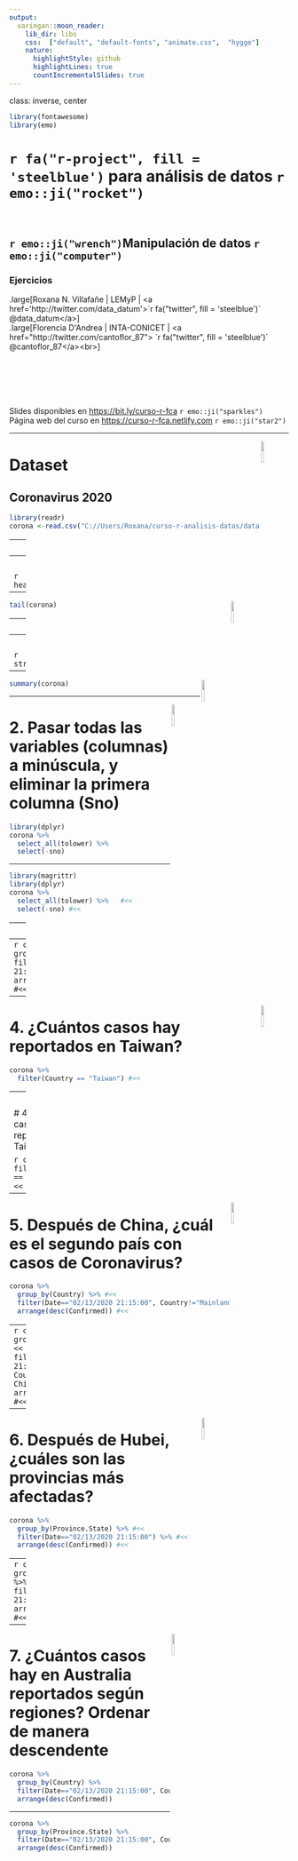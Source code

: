 ```yaml
---
output:
  xaringan::moon_reader:
    lib_dir: libs
    css:  ["default", "default-fonts", "animate.css",  "hygge"]
    nature:
      highlightStyle: github
      highlightLines: true
      countIncrementalSlides: true
---
```

class: inverse, center
```r
library(fontawesome)
library(emo)
```

# `r fa("r-project", fill = 'steelblue')`  para análisis de datos `r emo::ji("rocket")`<br> <br> 

## `r emo::ji("wrench")`Manipulación de datos `r emo::ji("computer")` 
### Ejercicios

.large[Roxana N. Villafañe | LEMyP | <a href='http://twitter.com/data_datum'>`r fa("twitter", fill = 'steelblue')` @data_datum</a>] <br> 
.large[Florencia D'Andrea | INTA-CONICET | <a href="http://twitter.com/cantoflor_87"> `r fa("twitter", fill = 'steelblue')` @cantoflor_87</a><br>] 


<br><br><br><br><br> Slides disponibles en <https://bit.ly/curso-r-fca> `r emo::ji("sparkles")`
<br> Página web del curso en <https://curso-r-fca.netlify.com> `r emo::ji("star2")`

---

<img src="img/hex-dplyr.png" width="10%" align="right" />

# Dataset 

## Coronavirus 2020

```r
library(readr)
corona <-read.csv("C://Users/Roxana/curso-r-analisis-datos/data/2019_nCov_data.csv")
```
---
<img src="img/hex-dplyr.png" width="10%" align="right" />

# 1. Realizamos un análasis exploratorio con las funciones útiles que vimos.

### head()
### tail()
### glimpse()
### str()
### summary()

---
<img src="img/hex-dplyr.png" width="10%" align="right" />

```r
head(corona)
```

---
<img src="img/hex-dplyr.png" width="10%" align="right" />

```r
tail(corona)
```

---
<img src="img/hex-dplyr.png" width="10%" align="right" />

```r
library(dplyr)
glimpse(corona)
```

---
<img src="img/hex-dplyr.png" width="10%" align="right" />

```r
str(corona)
```

---

<img src="img/hex-dplyr.png" width="10%" align="right" />

```r
summary(corona)
```


---

<img src="img/hex-dplyr.png" width="10%" align="right" />

# 2. Pasar todas las variables (columnas) a minúscula, y eliminar la primera columna (Sno)

```r
library(dplyr)
corona %>%
  select_all(tolower) %>%
  select(-sno)
```


---

```r
library(magrittr)
library(dplyr)
corona %>%
  select_all(tolower) %>%   #<<
  select(-sno) #<<
```



---
<img src="img/hex-dplyr.png" width="10%" align="right" />

# 3. ¿Cuáles son los lugares con más coronavirus reportados a la fecha? 

```r
corona %>%
  group_by(Country) %>% #<<
  filter(Date=="02/13/2020 21:15:00") %>% #<<
  arrange(desc(Confirmed)) #<<
```


---
```r
corona %>%
  group_by(Country) %>%
  filter(Date=="02/13/2020 21:15:00") %>% #<<
  arrange(desc(Confirmed)) #<<
```

---

<img src="img/hex-dplyr.png" width="10%" align="right" />

# 4. ¿Cuántos casos hay reportados en Taiwan?

```r
corona %>%
  filter(Country == "Taiwan") #<<
```



---
<img src="img/hex-dplyr.png" width="10%" align="right" />

# 4. ¿Cuántos casos hay reportados en Taiwan?

```r
corona %>%
  filter(Country == "Taiwan") #<<
```


---

<img src="img/hex-dplyr.png" width="10%" align="right" />

# 5. Después de China, ¿cuál es el segundo país con casos de Coronavirus?

```r
corona %>%
  group_by(Country) %>% #<<
  filter(Date=="02/13/2020 21:15:00", Country!="Mainland China")%>% #<<
  arrange(desc(Confirmed)) #<<
```




---
```r
corona %>%
  group_by(Country) %>% #<<
  filter(Date=="02/13/2020 21:15:00", Country!="Mainland China")%>% #<<
  arrange(desc(Confirmed)) #<<
```

---

<img src="img/hex-dplyr.png" width="10%" align="right" />

# 6. Después de Hubei, ¿cuáles son las provincias más afectadas?

```r
corona %>%
  group_by(Province.State) %>% #<<
  filter(Date=="02/13/2020 21:15:00") %>% #<<
  arrange(desc(Confirmed)) #<<
```


---
```r
corona %>%
  group_by(Province.State) %>% #<<
  filter(Date=="02/13/2020 21:15:00") %>% #<<
  arrange(desc(Confirmed)) #<<
```


---

<img src="img/hex-dplyr.png" width="10%" align="right" />

# 7. ¿Cuántos casos hay en Australia reportados según regiones? Ordenar de manera descendente

```r
corona %>%
  group_by(Country) %>%
  filter(Date=="02/13/2020 21:15:00", Country=="Australia") %>% 
  arrange(desc(Confirmed))
```

---

```r
corona %>%
  group_by(Province.State) %>%
  filter(Date=="02/13/2020 21:15:00", Country=="Australia") %>%
  arrange(desc(Confirmed))
```


